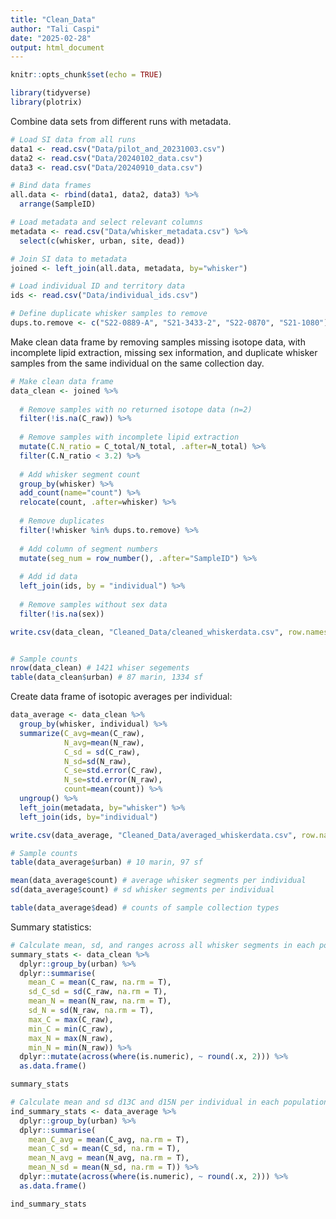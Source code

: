 ```yaml
---
title: "Clean_Data"
author: "Tali Caspi"
date: "2025-02-28"
output: html_document
---
```


```r
knitr::opts_chunk$set(echo = TRUE)

library(tidyverse)
library(plotrix)
```

Combine data sets from different runs with metadata. 

```r
# Load SI data from all runs
data1 <- read.csv("Data/pilot_and_20231003.csv")
data2 <- read.csv("Data/20240102_data.csv")
data3 <- read.csv("Data/20240910_data.csv")

# Bind data frames
all.data <- rbind(data1, data2, data3) %>% 
  arrange(SampleID)

# Load metadata and select relevant columns
metadata <- read.csv("Data/whisker_metadata.csv") %>% 
  select(c(whisker, urban, site, dead))

# Join SI data to metadata
joined <- left_join(all.data, metadata, by="whisker")

# Load individual ID and territory data
ids <- read.csv("Data/individual_ids.csv")

# Define duplicate whisker samples to remove
dups.to.remove <- c("S22-0889-A", "S21-3433-2", "S22-0870", "S21-1080")
```

Make clean data frame by removing samples missing isotope data, with incomplete lipid extraction, missing sex information, and duplicate whisker samples from the same individual on the same collection day.

```r
# Make clean data frame
data_clean <- joined %>% 
  
  # Remove samples with no returned isotope data (n=2)
  filter(!is.na(C_raw)) %>% 
  
  # Remove samples with incomplete lipid extraction
  mutate(C.N_ratio = C_total/N_total, .after=N_total) %>% 
  filter(C.N_ratio < 3.2) %>% 
  
  # Add whisker segment count
  group_by(whisker) %>% 
  add_count(name="count") %>% 
  relocate(count, .after=whisker) %>%
  
  # Remove duplicates
  filter(!whisker %in% dups.to.remove) %>% 
  
  # Add column of segment numbers
  mutate(seg_num = row_number(), .after="SampleID") %>% 
  
  # Add id data
  left_join(ids, by = "individual") %>% 
  
  # Remove samples without sex data
  filter(!is.na(sex))

write.csv(data_clean, "Cleaned_Data/cleaned_whiskerdata.csv", row.names=F)  


# Sample counts
nrow(data_clean) # 1421 whiser segements
table(data_clean$urban) # 87 marin, 1334 sf
```

Create data frame of isotopic averages per individual:

```r
data_average <- data_clean %>% 
  group_by(whisker, individual) %>% 
  summarize(C_avg=mean(C_raw), 
            N_avg=mean(N_raw),
            C_sd = sd(C_raw),
            N_sd=sd(N_raw),
            C_se=std.error(C_raw),
            N_se=std.error(N_raw),
            count=mean(count)) %>% 
  ungroup() %>% 
  left_join(metadata, by="whisker") %>% 
  left_join(ids, by="individual")

write.csv(data_average, "Cleaned_Data/averaged_whiskerdata.csv", row.names=F)

# Sample counts
table(data_average$urban) # 10 marin, 97 sf

mean(data_average$count) # average whisker segments per individual
sd(data_average$count) # sd whisker segments per individual

table(data_average$dead) # counts of sample collection types
```

Summary statistics:

```r
# Calculate mean, sd, and ranges across all whisker segments in each population
summary_stats <- data_clean %>%
  dplyr::group_by(urban) %>%
  dplyr::summarise(
    mean_C = mean(C_raw, na.rm = T),
    sd_C_sd = sd(C_raw, na.rm = T),
    mean_N = mean(N_raw, na.rm = T),
    sd_N = sd(N_raw, na.rm = T),
    max_C = max(C_raw),
    min_C = min(C_raw),
    max_N = max(N_raw),
    min_N = min(N_raw)) %>% 
  dplyr::mutate(across(where(is.numeric), ~ round(.x, 2))) %>% 
  as.data.frame()

summary_stats

# Calculate mean and sd d13C and d15N per individual in each population
ind_summary_stats <- data_average %>%
  dplyr::group_by(urban) %>%
  dplyr::summarise(
    mean_C_avg = mean(C_avg, na.rm = T),
    mean_C_sd = mean(C_sd, na.rm = T),
    mean_N_avg = mean(N_avg, na.rm = T),
    mean_N_sd = mean(N_sd, na.rm = T)) %>% 
  dplyr::mutate(across(where(is.numeric), ~ round(.x, 2))) %>% 
  as.data.frame()

ind_summary_stats
```




